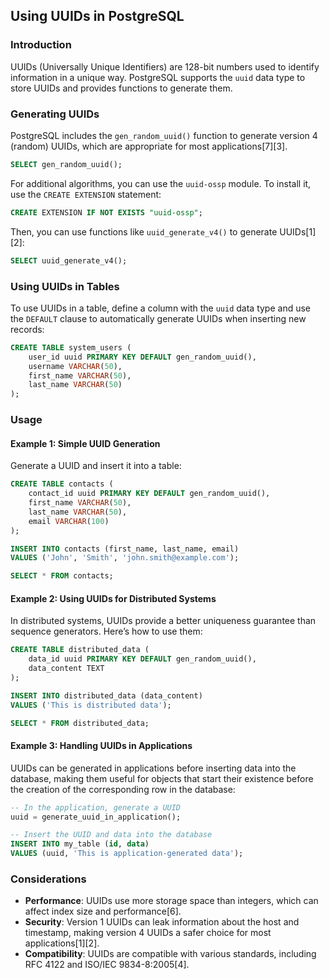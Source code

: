 ## Using UUIDs in PostgreSQL

### Introduction

UUIDs (Universally Unique Identifiers) are 128-bit numbers used to identify information in a unique way. PostgreSQL supports the `uuid` data type to store UUIDs and provides functions to generate them.

### Generating UUIDs

PostgreSQL includes the `gen_random_uuid()` function to generate version 4 (random) UUIDs, which are appropriate for most applications[7][3].

```sql
SELECT gen_random_uuid();
```

For additional algorithms, you can use the `uuid-ossp` module. To install it, use the `CREATE EXTENSION` statement:

```sql
CREATE EXTENSION IF NOT EXISTS "uuid-ossp";
```

Then, you can use functions like `uuid_generate_v4()` to generate UUIDs[1][2]:

```sql
SELECT uuid_generate_v4();
```

### Using UUIDs in Tables

To use UUIDs in a table, define a column with the `uuid` data type and use the `DEFAULT` clause to automatically generate UUIDs when inserting new records:

```sql
CREATE TABLE system_users (
    user_id uuid PRIMARY KEY DEFAULT gen_random_uuid(),
    username VARCHAR(50),
    first_name VARCHAR(50),
    last_name VARCHAR(50)
);
```

### Usage

#### Example 1: Simple UUID Generation

Generate a UUID and insert it into a table:

```sql
CREATE TABLE contacts (
    contact_id uuid PRIMARY KEY DEFAULT gen_random_uuid(),
    first_name VARCHAR(50),
    last_name VARCHAR(50),
    email VARCHAR(100)
);

INSERT INTO contacts (first_name, last_name, email)
VALUES ('John', 'Smith', 'john.smith@example.com');

SELECT * FROM contacts;
```

#### Example 2: Using UUIDs for Distributed Systems

In distributed systems, UUIDs provide a better uniqueness guarantee than sequence generators. Here’s how to use them:

```sql
CREATE TABLE distributed_data (
    data_id uuid PRIMARY KEY DEFAULT gen_random_uuid(),
    data_content TEXT
);

INSERT INTO distributed_data (data_content)
VALUES ('This is distributed data');

SELECT * FROM distributed_data;
```

#### Example 3: Handling UUIDs in Applications

UUIDs can be generated in applications before inserting data into the database, making them useful for objects that start their existence before the creation of the corresponding row in the database:

```sql
-- In the application, generate a UUID
uuid = generate_uuid_in_application();

-- Insert the UUID and data into the database
INSERT INTO my_table (id, data)
VALUES (uuid, 'This is application-generated data');
```

### Considerations

- **Performance**: UUIDs use more storage space than integers, which can affect index size and performance[6].
- **Security**: Version 1 UUIDs can leak information about the host and timestamp, making version 4 UUIDs a safer choice for most applications[1][2].
- **Compatibility**: UUIDs are compatible with various standards, including RFC 4122 and ISO/IEC 9834-8:2005[4].
